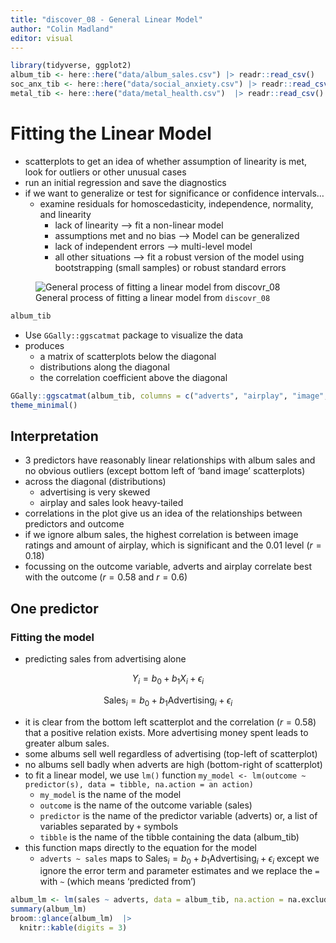 ```yaml
---
title: "discover_08 - General Linear Model"
author: "Colin Madland"
editor: visual
---
```


``` r
library(tidyverse, ggplot2)
album_tib <- here::here("data/album_sales.csv") |> readr::read_csv()
soc_anx_tib <- here::here("data/social_anxiety.csv") |> readr::read_csv()
metal_tib <- here::here("data/metal_health.csv")  |> readr::read_csv()
```

# Fitting the Linear Model

- scatterplots to get an idea of whether assumption of linearity is met, look for outliers or other unusual cases
- run an initial regression and save the diagnostics
- if we want to generalize or test for significance or confidence intervals...
  - examine residuals for homoscedasticity, independence, normality, and linearity
    - lack of linearity --> fit a non-linear model
    - assumptions met and no bias --> Model can be generalized
    - lack of independent errors --> multi-level model
    - all other situations --> fit a robust version of the model using bootstrapping (small samples) or robust standard errors

![General process of fitting a linear model from `discovr_08`](dsr2_fig_08_12_glm_process.png)

```r
album_tib
```

- Use `GGally::ggscatmat` package to visualize the data
- produces 
  - a matrix of scatterplots below the diagonal
  - distributions along the diagonal
  - the correlation coefficient above the diagonal

```r
GGally::ggscatmat(album_tib, columns = c("adverts", "airplay", "image", "sales"))  +
theme_minimal()
```

## Interpretation

- 3 predictors have reasonably linear relationships with album sales and no obvious outliers (except bottom left of 'band image' scatterplots)
- across the diagonal (distributions)
  - advertising is very skewed
  - airplay and sales look heavy-tailed
- correlations in the plot give us an idea of the relationships between predictors and outcome
- if we ignore album sales, the highest correlation is between image ratings and amount of airplay, which is significant and the 0.01 level ($r=0.18$)
- focussing on the outcome variable, adverts and airplay correlate best with the outcome ($r=0.58$ and $r=0.6$)

## One predictor
### Fitting the model

- predicting sales from advertising alone

$$Y_i=b_0+{b_1}{X_i}+\epsilon_i$$

$$\text{Sales}_i=b_0+{b_1}{\text{Advertising}_i}+\epsilon_i$$

- it is clear from the bottom left scatterplot and the correlation ($r=0.58$) that a positive relation exists. More advertising money spent leads to greater album sales.
- some albums sell well regardless of advertising (top-left of scatterplot)
- no albums sell badly when adverts are high (bottom-right of scatterplot)
- to fit a linear model, we use `lm()` function
`my_model <- lm(outcome ~ predictor(s), data = tibble, na.action = an action)`
  - `my_model` is the name of the model
  - `outcome` is the name of the outcome variable (sales)
  - `predictor` is the name of the predictor variable (adverts) or, a list of variables separated by `+` symbols
  - `tibble` is the name of the tibble containing the data (album_tib)
- this function maps directly to the equation for the model
  - `adverts ~ sales` maps to $\text{Sales}_i=b_0+{b_1}{\text{Advertising}_i}+\epsilon_i$ except we ignore the error term and parameter estimates and we replace the `= ` with `~` (which means 'predicted from')

```r
album_lm <- lm(sales ~ adverts, data = album_tib, na.action = na.exclude)
summary(album_lm)
broom::glance(album_lm)  |> 
  knitr::kable(digits = 3)
```